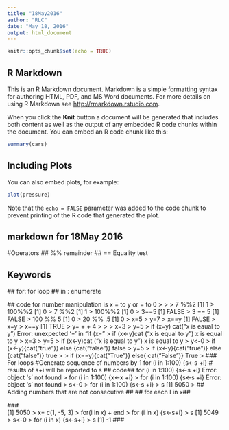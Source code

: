 ```yaml
---
title: "18May2016"
author: "RLC"
date: "May 18, 2016"
output: html_document
---
```


```r
knitr::opts_chunk$set(echo = TRUE)
```

## R Markdown

This is an R Markdown document. Markdown is a simple formatting syntax for authoring HTML, PDF, and MS Word documents. For more details on using R Markdown see <http://rmarkdown.rstudio.com>.

When you click the **Knit** button a document will be generated that includes both content as well as the output of any embedded R code chunks within the document. You can embed an R code chunk like this:

```r
summary(cars)
```

## Including Plots

You can also embed plots, for example:

```r
plot(pressure)
```

Note that the `echo = FALSE` parameter was added to the code chunk to prevent printing of the R code that generated the plot.


## markdown for 18May 2016
#Operators
## %% remainder
## == Equality test

## Keywords
  ## for: for loop
  ## in : enumerate 
  
  ## code for number manipulation  is x = to y or = to 0
  > 
> 
> 7 %%2
[1] 1
> 100%%2
[1] 0
> 7 %%2
[1] 1
> 100%%2
[1] 0
> 3==5
[1] FALSE
> 3 == 5
[1] FALSE
> 100 %% 5
[1] 0
> 20 %% .5
[1] 0
> x=5
> y=7
> x==y
[1] FALSE
> x=y
> x==y
[1] TRUE
> y=
+ 
+ 4
> 
> 
> x=3
> y=5
> if (x=y) cat("x is eaual to y")
Error: unexpected '=' in "if (x="
> if (x<-y)cat ("x is equal to y")
x is equal to y
> x=3
> y=5
> if (x<-y)cat ("x is equal to y")
x is equal to y
> y<-0
> if (x<-y){cat("true")} else {cat("false")}
false
> y=5
> if (x<-y){cat("true")} else {cat("false")}
true
> 
> if (x==y){cat("True")} else{ cat("False")}
True
> 
###  For loops
#Generate sequence of numbers by 1
for (i in 1:100) {s<-s +i}
# results of s+i will be reported to s
## code##
 for (i in 1:100) {s<-s +i}
Error: object 's' not found
> for (i in 1:100) {x<-x +i}
> for (i in 1:100) {s<-s +i}
Error: object 's' not found
> s<-0
> for (i in 1:100) {s<-s +i}
> s
[1] 5050
> 
## Adding numbers that are not consecutive
## 
    ## for each I in x##
    
  ###  
[1] 5050
> x= c(1, -5, 3)
> for(i in x)
+ end
> for (i in x) {s<-s+i}
> s
[1] 5049
> s<-0
> for (i in x) {s<-s+i}
> s
[1] -1   ###
